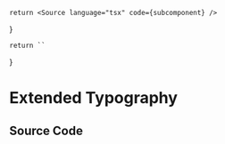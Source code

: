 
    return <Source language="tsx" code={subcomponent} />
}

    return ``
}

# Extended Typography

<Meta isTemplate title="Tailwind/Theme/Extended/Typography" />

<Documentation />

## Source Code

<SourceCode />